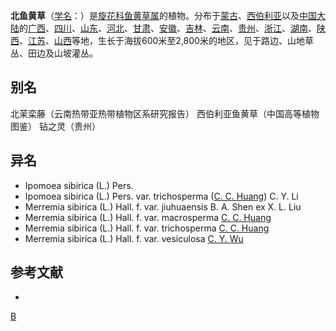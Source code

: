 {{Speciesbox 
| genus = Merremia
| species = sibirica
| authority = (Linn.) Hall. f.
| subdivision_ranks =[[变种|变种]]
| subdivision =
* 北鱼黄草 ''M. s.'' var. ''sibirica''
* [[囊毛鱼黄草|囊毛鱼黄草]] ''M. s.'' var. ''vesiculosa''
* [[大籽鱼黄草|大籽鱼黄草]] ''M. s.'' var. ''macrosperma''
* [[毛籽鱼黄草|毛籽鱼黄草]] ''M. s.'' var. ''trichosperma''
}}

'''北鱼黄草'''（[[学名|学名]]：{{lang|la|''Merremia sibirica''}}）是[[旋花科|旋花科]][[鱼黄草属|鱼黄草属]]的植物。分布于[[蒙古|蒙古]]、[[西伯利亚|西伯利亚]]以及[[中国大陆|中国大陆]]的[[广西|广西]]、[[四川|四川]]、[[山东|山东]]、[[河北|河北]]、[[甘肃|甘肃]]、[[安徽|安徽]]、[[吉林|吉林]]、[[云南|云南]]、[[贵州|贵州]]、[[浙江|浙江]]、[[湖南|湖南]]、[[陕西|陕西]]、[[江苏|江苏]]、[[山西|山西]]等地，生长于海拔600米至2,800米的地区，见于路边、山地草丛、田边及山坡灌丛。

== 别名 ==
北茉栾藤（云南热带亚热带植物区系研究报告） 西伯利亚鱼黄草（中国高等植物图鉴） 钻之灵（贵州）

== 异名 ==
* Ipomoea sibirica (L.) Pers.
* Ipomoea sibirica (L.) Pers. var. trichosperma ([[黄成就|C. C. Huang]]) C. Y. Li
* Merremia sibirica (L.) Hall. f. var. jiuhuaensis B. A. Shen ex X. L. Liu
* Merremia sibirica (L.) Hall. f. var. macrosperma [[黄成就|C. C. Huang]]
* Merremia sibirica (L.) Hall. f. var. trichosperma [[黄成就|C. C. Huang]]
* Merremia sibirica (L.) Hall. f. var. vesiculosa [[吴征镒|C. Y. Wu]]

== 参考文献 ==
<div class="references-small">
* {{cite web| url =http://www.bioinfo.cn/db05/KmzwSpecies.php?action=view&id=6031| title =北鱼黄草（原变种）| work =《中国高等植物数据库全库》| publisher =中国科学院微生物研究所| author =昆明植物研究所| accessdate =2009-02-25| deadurl =yes| archiveurl =https://web.archive.org/web/20160305081738/http://www.bioinfo.cn/db05/KmzwSpecies.php?action=view&id=6031| archivedate =2016-03-05}}
</div>
{{Taxonbar|from=Q10904132}}

[[Category:鱼黄草属|B]]


{{植物小作品}}